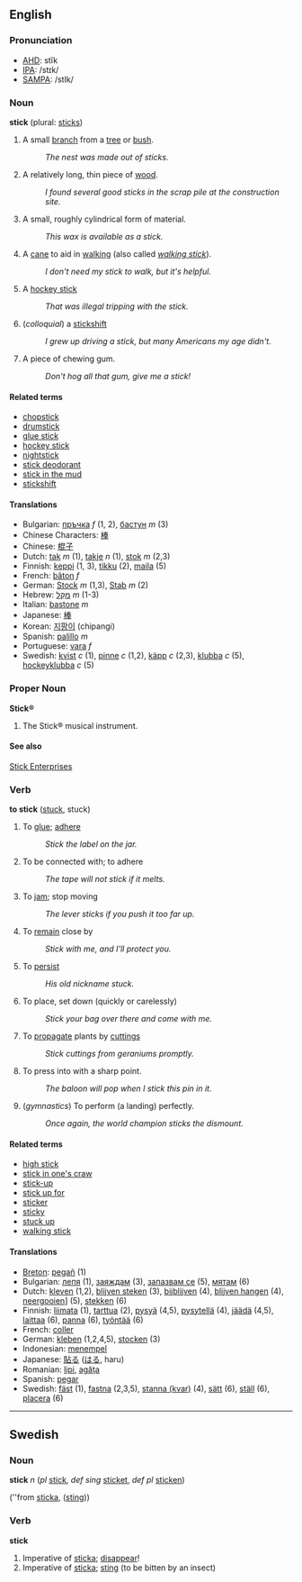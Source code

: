 ==English==

===Pronunciation===

*[[w:AHD|AHD]]: stĭk
*[[w:IPA|IPA]]: /stɪk/
*[[w:SAMPA|SAMPA]]: /stIk/

===Noun===
'''stick''' (plural: [[sticks]])

# A small [[branch]] from a [[tree]] or [[bush]].
#: ''The nest was made out of sticks.''
# A relatively long, thin piece of [[wood]].
#: ''I found several good sticks in the scrap pile at the construction site.''
# A small, roughly cylindrical form of material.
#: ''This wax is available as a stick.''
# A [[cane]] to aid in [[walk]]ing (also called ''[[walking stick]]'').
#: ''I don't need my stick to walk, but it's helpful.''
# A [[hockey stick]]
#: ''That was illegal tripping with the stick.''
# (''colloquial'') a [[stickshift]]
#: ''I grew up driving a stick, but many Americans my age didn't.''
# A piece of chewing gum.
#: ''Don't hog all that gum, give me a stick!''


====Related terms====
*[[chopstick]]
*[[drumstick]]
*[[glue stick]]
*[[hockey stick]]
*[[nightstick]]
*[[stick deodorant]]
*[[stick in the mud]]
*[[stickshift]]

====Translations====
*Bulgarian: [[пръчка]] ''f'' (1, 2), [[бастун]] ''m'' (3)
*Chinese Characters: [[棒]]
*Chinese: [[棍子]]
*Dutch: [[tak]] ''m'' (1), [[takje]] ''n'' (1), [[stok]] ''m'' (2,3)
*Finnish: [[keppi]] (1, 3), [[tikku]] (2), [[maila]] (5)
*French: [[bâton]] ''f''
*German: [[Stock]] ''m'' (1,3), [[Stab]] ''m'' (2)
*Hebrew: [[מקל|מַקֵּל]] ''m'' (1-3)
*Italian: [[bastone]] ''m''
*Japanese: [[棒]]
*Korean: [[지팡이]] (chipangi)
*Spanish: [[palillo]] ''m''
*Portuguese: [[vara]] ''f''
*Swedish: [[kvist]] ''c'' (1), [[pinne]] ''c'' (1,2), [[käpp]] ''c'' (2,3), [[klubba]] ''c'' (5), [[hockeyklubba]] ''c'' (5)

===Proper Noun===
'''Stick&reg;'''

# The Stick&reg; musical instrument.

====See also====
[http://www.stick.com Stick Enterprises]

===Verb===
'''to stick''' ([[stuck]], stuck)

# To [[glue]]; [[adhere]]
#:''Stick the label on the jar.''
# To be connected with; to adhere
#:''The tape will not stick if it melts.''
# To [[jam]]; stop moving
#:''The lever sticks if you push it too far up.''
# To [[remain]] close by 
#:''Stick with me, and I'll protect you.''
# To [[persist]] 
#:''His old nickname stuck.''
# To place, set down (quickly or carelessly)
#:''Stick your bag over there and come with me.''
# To [[propagate]] plants by [[cutting]]s
#: ''Stick cuttings from geraniums promptly.''
# To press into with a sharp point.
#: ''The baloon will pop when I stick this pin in it.''
# (''gymnastics'') To perform (a landing) perfectly.
#:''Once again, the world champion sticks the dismount.''

====Related terms====
*[[high stick]]
*[[stick in one's craw]]
*[[stick-up]]
*[[stick up for]]
*[[sticker]]
*[[sticky]]
*[[stuck up]]
*[[walking stick]]

==== Translations ====
*[[Breton]]: [[pegañ]] (1)
*Bulgarian: [[лепя]] (1), [[заяждам]] (3), [[запазвам се]] (5), [[мятам]] (6)
*Dutch: [[kleven]] (1,2), [[blijven steken]] (3), [[bijblijven]] (4), [[blijven hangen]] (4), [[neergooien]]] (5), [[stekken]] (6)
*Finnish: [[liimata]] (1), [[tarttua]] (2), [[pysyä]] (4,5), [[pysytellä]] (4), [[jäädä]] (4,5), [[laittaa]] (6), [[panna]] (6), [[työntää]] (6)
*French: [[coller]]
*German: [[kleben]] (1,2,4,5), [[stocken]] (3)
*Indonesian: [[tempel|menempel]]
*Japanese: [[貼る]] ([[はる]], haru)
*Romanian: [[lipi]], [[agăţa]]
*Spanish: [[pegar]]
*Swedish: [[fäst]] (1), [[fastna]] (2,3,5), [[stanna kvar|stanna (kvar)]] (4), [[sätt]] (6), [[ställ]] (6), [[placera]] (6)

-----
==Swedish==
===Noun===
'''stick''' ''n'' (''pl'' [[stick]], ''def sing'' [[sticket]], ''def pl'' [[sticken]])

(''from [[sticka#verb|sticka]], ([[sting]]))

===Verb===
'''stick''' 

# Imperative of [[sticka#verb|sticka]]; [[disappear]]!
# Imperative of [[sticka#verb|sticka]]; [[sting]] (to be bitten by an insect)